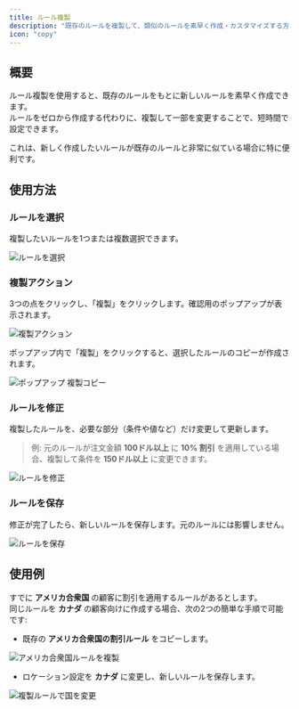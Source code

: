 ```yaml
---
title: ルール複製
description: "既存のルールを複製して、類似のルールを素早く作成・カスタマイズする方法。"
icon: "copy"
---
```


## 概要

ルール複製を使用すると、既存のルールをもとに新しいルールを素早く作成できます。  
ルールをゼロから作成する代わりに、複製して一部を変更することで、短時間で設定できます。  

これは、新しく作成したいルールが既存のルールと非常に似ている場合に特に便利です。

## 使用方法
### ルールを選択  
複製したいルールを1つまたは複数選択できます。  

<img
  src="/images/advanced/rule-duplication/select-rules.webp"
  alt="ルールを選択"
/>

### 複製アクション  
3つの点をクリックし、「複製」をクリックします。確認用のポップアップが表示されます。

<img
  src="/images/advanced/rule-duplication/duplicate-action.webp"
  alt="複製アクション"
/>

ポップアップ内で「複製」をクリックすると、選択したルールのコピーが作成されます。

<img
  src="/images/advanced/rule-duplication/popup-duplicate-copies.webp"
  alt="ポップアップ 複製コピー"
/>

### ルールを修正  
複製したルールを、必要な部分（条件や値など）だけ変更して更新します。  

> 例: 元のルールが注文金額 **100ドル以上** に **10% 割引** を適用している場合、複製して条件を **150ドル以上** に変更できます。

<img
  src="/images/advanced/rule-duplication/modify-rules.webp"
  alt="ルールを修正"
/>

### ルールを保存  
修正が完了したら、新しいルールを保存します。元のルールには影響しません。  

<img
  src="/images/advanced/rule-duplication/save-rules.webp"
  alt="ルールを保存"
/>

## 使用例  
すでに **アメリカ合衆国** の顧客に割引を適用するルールがあるとします。  
同じルールを **カナダ** の顧客向けに作成する場合、次の2つの簡単な手順で可能です:

- 既存の **アメリカ合衆国の割引ルール** をコピーします。 

<img
  src="/images/advanced/rule-duplication/duplicate-united-states-rule.webp"
  alt="アメリカ合衆国ルールを複製"
/>

- ロケーション設定を **カナダ** に変更し、新しいルールを保存します。  

<img
  src="/images/advanced/rule-duplication/change-country-in-duplicated-rule.webp"
  alt="複製ルールで国を変更"
/>
